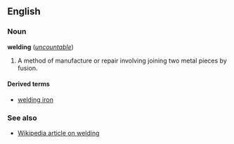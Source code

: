 ==English==
===Noun===
'''welding''' (''[[uncountable]]'')

#A method of manufacture or repair involving joining two metal pieces by fusion. <!-- Some form of heat is normaly used such as an acetylene flame or electric arc, and the fusion may be [[autogenous]] or with the addition of a similar metal to the [[weld pool]]-->

====Derived terms====
*[[welding iron]]

===See also===
*[[w:welding|Wikipedia article on welding]]